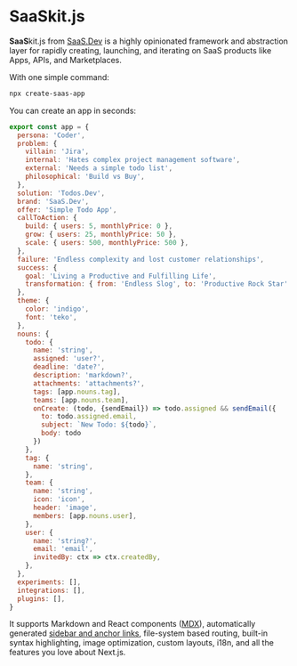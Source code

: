 
# **SaaS**kit.js

**SaaS**kit.js from [SaaS.Dev](https://saas.dev) is a highly opinionated framework and abstraction layer for rapidly 
creating, launching, and iterating on SaaS products like Apps, APIs, and Marketplaces.

With one simple command:

```bash
npx create-saas-app
```

You can create an app in seconds:

```javascript
export const app = {
  persona: 'Coder',
  problem: {
    villain: 'Jira',
    internal: 'Hates complex project management software',
    external: 'Needs a simple todo list',
    philosophical: 'Build vs Buy',
  },
  solution: 'Todos.Dev',
  brand: 'SaaS.Dev',
  offer: 'Simple Todo App',
  callToAction: {
    build: { users: 5, monthlyPrice: 0 },
    grow: { users: 25, monthlyPrice: 50 },
    scale: { users: 500, monthlyPrice: 500 },
  },
  failure: 'Endless complexity and lost customer relationships',
  success: {
    goal: 'Living a Productive and Fulfilling Life',
    transformation: { from: 'Endless Slog', to: 'Productive Rock Star' }
  },
  theme: {
    color: 'indigo',
    font: 'teko',
  },
  nouns: {
    todo: {
      name: 'string',
      assigned: 'user?',
      deadline: 'date?',
      description: 'markdown?',
      attachments: 'attachments?',
      tags: [app.nouns.tag],
      teams: [app.nouns.team],
      onCreate: (todo, {sendEmail}) => todo.assigned && sendEmail({
        to: todo.assigned.email,
        subject: `New Todo: ${todo}`,
        body: todo
      })
    },
    tag: {
      name: 'string',
    },
    team: {
      name: 'string',
      icon: 'icon',
      header: 'image',
      members: [app.nouns.user],
    },
    user: {
      name: 'string?',
      email: 'email',
      invitedBy: ctx => ctx.createdBy,
    },
  },
  experiments: [],
  integrations: [],
  plugins: [],
}

```

It supports Markdown and React components ([MDX](/features/mdx)), automatically generated [sidebar and anchor links](/get-started#sidebar-and-anchor-links), file-system based routing, built-in syntax highlighting, image optimization, custom layouts, i18n, and all the features you love about Next.js.


